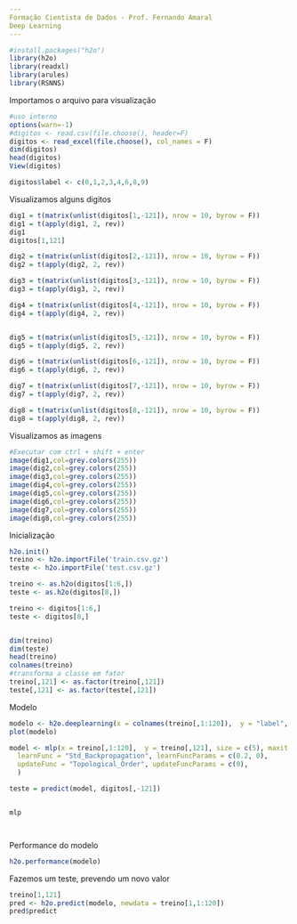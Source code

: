 ---
Formação Cientista de Dados - Prof. Fernando Amaral
Deep Learning
---

```{r}
#install.packages("h2o")
library(h2o)
library(readxl)
library(arules)
library(RSNNS)
```
Importamos o arquivo para visualização
```{r}
#uso interno
options(warn=-1)
#digitos <- read.csv(file.choose(), header=F)
digitos <- read_excel(file.choose(), col_names = F)
dim(digitos)
head(digitos)
View(digitos)

digitos$label <- c(0,1,2,3,4,6,8,9)

```
Visualizamos alguns digitos
```{r}
dig1 = t(matrix(unlist(digitos[1,-121]), nrow = 10, byrow = F))
dig1 = t(apply(dig1, 2, rev))
dig1
digitos[1,121]

dig2 = t(matrix(unlist(digitos[2,-121]), nrow = 10, byrow = F))
dig2 = t(apply(dig2, 2, rev))

dig3 = t(matrix(unlist(digitos[3,-121]), nrow = 10, byrow = F))
dig3 = t(apply(dig3, 2, rev))

dig4 = t(matrix(unlist(digitos[4,-121]), nrow = 10, byrow = F))
dig4 = t(apply(dig4, 2, rev))


dig5 = t(matrix(unlist(digitos[5,-121]), nrow = 10, byrow = F))
dig5 = t(apply(dig5, 2, rev))

dig6 = t(matrix(unlist(digitos[6,-121]), nrow = 10, byrow = F))
dig6 = t(apply(dig6, 2, rev))

dig7 = t(matrix(unlist(digitos[7,-121]), nrow = 10, byrow = F))
dig7 = t(apply(dig7, 2, rev))

dig8 = t(matrix(unlist(digitos[8,-121]), nrow = 10, byrow = F))
dig8 = t(apply(dig8, 2, rev))
```
Visualizamos as imagens
```{r}
#Executar com ctrl + shift + enter
image(dig1,col=grey.colors(255))
image(dig2,col=grey.colors(255))
image(dig3,col=grey.colors(255))
image(dig4,col=grey.colors(255))
image(dig5,col=grey.colors(255))
image(dig6,col=grey.colors(255))
image(dig7,col=grey.colors(255))
image(dig8,col=grey.colors(255))

```
Inicialização 
```{r}
h2o.init()
treino <- h2o.importFile('train.csv.gz')
teste <- h2o.importFile('test.csv.gz')

treino <- as.h2o(digitos[1:6,])
teste <- as.h2o(digitos[8,])

treino <- digitos[1:6,]
teste <- digitos[8,]


dim(treino)
dim(teste)
head(treino)
colnames(treino)
#transforma a classe em fator
treino[,121] <- as.factor(treino[,121])
teste[,121] <- as.factor(teste[,121])

```
Modelo
```{r}
modelo <- h2o.deeplearning(x = colnames(treino[,1:120]),  y = "label",  training_frame = treino,  validation_frame = teste,  distribution = "AUTO",  activation = "RectifierWithDropout",  hidden = c(10),  sparse = TRUE, epochs = 20)
plot(modelo)

model <- mlp(x = treino[,1:120],  y = treino[,121], size = c(5), maxit = 20, initFunc = "Randomize_Weights", initFuncParams = c(-0.3, 0.3),
  learnFunc = "Std_Backpropagation", learnFuncParams = c(0.2, 0),
  updateFunc = "Topological_Order", updateFuncParams = c(0),
  )

teste = predict(model, digitos[,-121])


mlp




```
Performance do modelo
```{r}
h2o.performance(modelo)
```
Fazemos um teste, prevendo um novo valor

```{r}
treino[1,121]
pred <- h2o.predict(modelo, newdata = treino[1,1:120])
pred$predict
```

